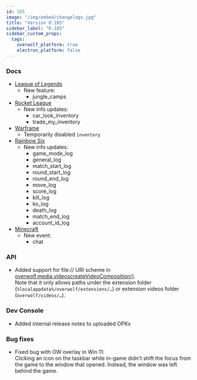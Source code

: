 ```yaml
---
id: 185
image: "/img/embed/changelogs.jpg"
title: "Version 0.185"
sidebar_label: "0.185"
sidebar_custom_props:
  tags:
    overwolf_platform: true
    electron_platform: false
---
```


### Docs

* [League of Legends](/api/game-data/supported-games/league-of-legends)
  * New feature:
    * jungle_camps
* [Rocket League](/api/game-data/supported-games/rocket-league)
  * New info updates:
    * car_look_inventory
    * trade_my_inventory
* [Warframe](/api/game-data/supported-games/warframe)
  * Temporarily disabled `inventory`
* [Rainbow Six](/api/game-data/supported-games/rainbow-six-siege)
  * New info updates:
     * game_mode_log	
     * general_log
     * match_start_log
     * round_start_log
     * round_end_log
     * move_log
     * score_log
     * kill_log
     * ko_log
     * death_log
     * match_end_log
     * account_id_log
 * [Minecraft](/api/game-data/supported-games/minecraft)
   * New event:
     * chat

### API

* Added support for file:// URI scheme in [overwolf.media.videoscreateVideoComposition()](/api/media/videos#createvideocompositionsourcevideourl-segments-callback).  
  Note that it only allows paths under the extension folder (`%localappdata%/overwolf/extensions/…`) or extension videos folder (`overwolf/videos/…`).

### Dev Console

* Added internal release notes to uploaded OPKs

### Bug fixes

* Fixed bug with OW overlay in Win 11:  
  Clicking an icon on the taskbar while in-game didn't shift the focus from the game to the window that opened. Instead, the window was left behind the game.


